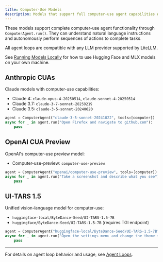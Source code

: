 ```yaml
---
title: Computer-Use Models
description: Models that support full computer-use agent capabilities with ComputerAgent.run()
---
```


These models support complete computer-use agent functionality through `ComputerAgent.run()`. They can understand natural language instructions and autonomously perform sequences of actions to complete tasks.

All agent loops are compatible with any LLM provider supported by LiteLLM.

See [Running Models Locally](../local-models) for how to use Hugging Face and MLX models on your own machine.

## Anthropic CUAs

Claude models with computer-use capabilities:

- Claude 4: `claude-opus-4-20250514`, `claude-sonnet-4-20250514`
- Claude 3.7: `claude-3-7-sonnet-20250219`
- Claude 3.5: `claude-3-5-sonnet-20240620`

```python
agent = ComputerAgent("claude-3-5-sonnet-20241022", tools=[computer])
async for _ in agent.run("Open Firefox and navigate to github.com"):
    pass
```

## OpenAI CUA Preview

OpenAI's computer-use preview model:

- Computer-use-preview: `computer-use-preview`

```python
agent = ComputerAgent("openai/computer-use-preview", tools=[computer])
async for _ in agent.run("Take a screenshot and describe what you see"):
    pass
```

## UI-TARS 1.5

Unified vision-language model for computer-use:

- `huggingface-local/ByteDance-Seed/UI-TARS-1.5-7B`
- `huggingface/ByteDance-Seed/UI-TARS-1.5-7B` (requires TGI endpoint)

```python
agent = ComputerAgent("huggingface-local/ByteDance-Seed/UI-TARS-1.5-7B", tools=[computer])
async for _ in agent.run("Open the settings menu and change the theme to dark mode"):
    pass
```

---

For details on agent loop behavior and usage, see [Agent Loops](../agent-loops).
